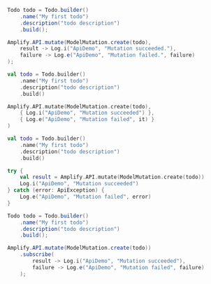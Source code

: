 <BlockSwitcher>
<CodeBlock name="Java">

```java
Todo todo = Todo.builder()
    .name("My first todo")
    .description("todo description")
    .build();

Amplify.API.mutate(ModelMutation.create(todo),
    result -> Log.i("ApiDemo", "Mutation succeeded."),
    failure -> Log.e("ApiDemo", "Mutation failed.", failure)
);
```

</CodeBlock>
<CodeBlock name="Kotlin - Callbacks">

```kotlin
val todo = Todo.builder()
    .name("My first todo")
    .description("todo description")
    .build()

Amplify.API.mutate(ModelMutation.create(todo),
    { Log.i("ApiDemo", "Mutation succeeded") },
    { Log.e("ApiDemo", "Mutation failed", it) }
)
```

</CodeBlock>
<CodeBlock name="Kotlin - Coroutines (Beta)">

```kotlin
val todo = Todo.builder()
    .name("My first todo")
    .description("todo description")
    .build()

try {
    val result = Amplify.API.mutate(ModelMutation.create(todo))
    Log.i("ApiDemo", "Mutation succeeded") 
} catch (error: ApiException) {
    Log.e("ApiDemo", "Mutation failed", error) 
}
```

</CodeBlock>
<CodeBlock name="RxJava">

```java
Todo todo = Todo.builder()
    .name("My first todo")
    .description("todo description")
    .build();

Amplify.API.mutate(ModelMutation.create(todo))
    .subscribe(
        result -> Log.i("ApiDemo", "Mutation succeeded"),
        failure -> Log.e("ApiDemo", "Mutation failed", failure)
    );
```

</CodeBlock>
</BlockSwitcher>
